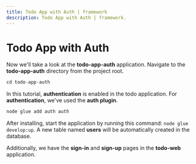```yaml
---
title: Todo App with Auth | framework
description: Todo App with Auth | framework.
---
```



<Meta title="Tutorials/Todo App with Auth" />

# Todo App with Auth

Now we'll take a look at the **todo-app-auth** application. Navigate to the **todo-app-auth** directory from the project root.

```jsx
cd todo-app-auth
```

In this tutorial, **authentication** is enabled in the todo application. For **authentication**, we've used the **auth plugin**.

```jsx
node glue add auth auth
```

After installing, start the application by running this command: `node glue develop:up`. A new table named **users** will be automatically created in the database. 

Additionally, we have the **sign-in** and **sign-up** pages in the **todo-web** application.